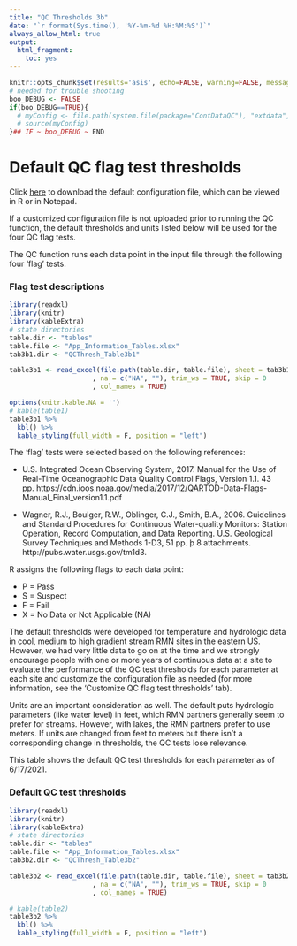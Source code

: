 ```yaml
---
title: "QC Thresholds 3b"
date: "`r format(Sys.time(), '%Y-%m-%d %H:%M:%S')`"
always_allow_html: true
output:
  html_fragment:
    toc: yes
---
```


```r
knitr::opts_chunk$set(results='asis', echo=FALSE, warning=FALSE, message = FALSE)
# needed for trouble shooting
boo_DEBUG <- FALSE
if(boo_DEBUG==TRUE){
  # myConfig <- file.path(system.file(package="ContDataQC"), "extdata", "config.ORIG.R")
  # source(myConfig)
}## IF ~ boo_DEBUG ~ END
```

# Default QC flag test thresholds

Click [here](https://github.com/leppott/ContDataQC/tree/dev_shinymods/Documents/Default_QC_Files) to download the default configuration file, which can be viewed in R or in Notepad.

If a customized configuration file is not uploaded prior to running the QC function, the default thresholds and units listed below will be used for the four QC flag tests.

The QC function runs each data point in the input file through the following four ‘flag’ tests.

### Flag test descriptions
```r
library(readxl)
library(knitr)
library(kableExtra)
# state directories
table.dir <- "tables"
table.file <- "App_Information_Tables.xlsx"
tab3b1.dir <- "QCThresh_Table3b1"

table3b1 <- read_excel(file.path(table.dir, table.file), sheet = tab3b1.dir
                     , na = c("NA", ""), trim_ws = TRUE, skip = 0
                     , col_names = TRUE)  

options(knitr.kable.NA = '')
# kable(table1)
table3b1 %>% 
  kbl() %>% 
  kable_styling(full_width = F, position = "left")
```

The ‘flag’ tests were selected based on the following references:

* U.S. Integrated Ocean Observing System, 2017. Manual for the Use of Real-Time Oceanographic Data Quality Control Flags, Version 1.1. 43 pp. https://cdn.ioos.noaa.gov/media/2017/12/QARTOD-Data-Flags-Manual_Final_version1.1.pdf

* Wagner, R.J., Boulger, R.W., Oblinger, C.J., Smith, B.A., 2006. Guidelines and Standard Procedures for Continuous Water-quality Monitors: Station Operation, Record Computation, and Data Reporting. U.S. Geological Survey Techniques and Methods 1-D3, 51 pp. þ 8 attachments. http://pubs.water.usgs.gov/tm1d3.

R assigns the following flags to each data point:

* P = Pass
* S = Suspect
* F = Fail
* X = No Data or Not Applicable (NA)

The default thresholds were developed for temperature and hydrologic data in cool, medium to high gradient stream RMN sites in the eastern US. However, we had very little data to go on at the time and we strongly encourage people with one or more years of continuous data at a site to evaluate the performance of the QC test thresholds for each parameter at each site and customize the configuration file as needed (for more information, see the ‘Customize QC flag test thresholds’ tab). 

Units are an important consideration as well. The default puts hydrologic parameters (like water level) in feet, which RMN partners generally seem to prefer for streams. However, with lakes, the RMN partners prefer to use meters. If units are changed from feet to meters but there isn’t a corresponding change in thresholds, the QC tests lose relevance.

This table shows the default QC test thresholds for each parameter as of 6/17/2021.

### Default QC test thresholds
```r
library(readxl)
library(knitr)
library(kableExtra)
# state directories
table.dir <- "tables"
table.file <- "App_Information_Tables.xlsx"
tab3b2.dir <- "QCThresh_Table3b2"

table3b2 <- read_excel(file.path(table.dir, table.file), sheet = tab3b2.dir
                     , na = c("NA", ""), trim_ws = TRUE, skip = 0
                     , col_names = TRUE)  

# kable(table2)
table3b2 %>% 
  kbl() %>% 
  kable_styling(full_width = F, position = "left")
```
